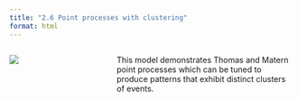 ```yaml
---
title: "2.6 Point processes with clustering"
format: html
---
```


:::: {.columns}
::: {.column width=35%}
[![](2.6-cluster.png)](2.6-cluster.nlogo)
:::

::: {.column width=65%}
This model demonstrates Thomas and Matern point processes which can be tuned to produce patterns that exhibit distinct clusters of events.
:::
::::
